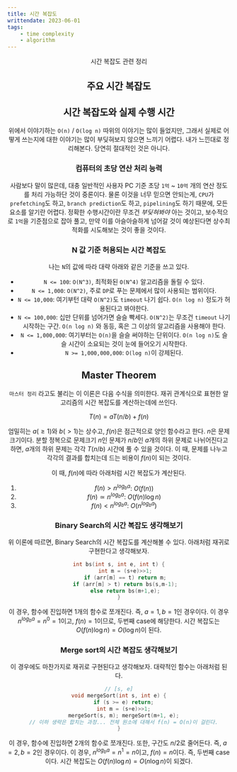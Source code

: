 ```yaml
---
title: 시간 복잡도
writtendate: 2023-06-01
tags:
    - time complexity
    - algorithm
---
```


<Header />

시간 복잡도 관련 정리

## 주요 시간 복잡도

<TimeComplexity />

## 시간 복잡도와 실제 수행 시간

위에서 이야기하는 `O(n)` / `O(log n)` 따위의 이야기는 많이 들었지만, 그래서 실제로 어떻게 쓰는지에 대한 이야기는 많이 부딪혀보지 않으면 느끼기 어렵다. 내가 느낀대로 정리해본다. 당연히 절대적인 것은 아니다.

### 컴퓨터의 초당 연산 처리 능력

사람보다 말이 많은데, 대충 일반적인 사용자 PC 기준 초당 `1억` ~ `10억` 개의 연산 정도를 처리 가능하단 것이 중론이다. 물론 이것을 너무 믿으면 안되는게, `CPU`가 `prefetching`도 하고, `branch prediction`도 하고, `pipelining`도 하기 때문에, 모든 요소를 알기란 어렵다. 정확한 수행시간이란 무조건 *부딪혀봐야* 아는 것이고, 보수적으로 `1억`을 기준점으로 잡아 풀고, 만약 이를 아슬아슬하게 넘어갈 것이 예상된다면 상수최적화를 시도해보는 것이 좋을 것이다.

### N 값 기준 허용되는 시간 복잡도

나는 `N`의 값에 따라 대략 아래와 같은 기준을 쓰고 있다.

- `N <= 100`: `O(N^3)`, 최적화된 `O(N^4)` 알고리즘을 돌릴 수 있다.
- `N <= 1,000`: `O(N^2)`, 주로 `DP`로 푸는 문제에서 많이 사용되는 범위이다.
- `N <= 10,000`: 여기부턴 대략 `O(N^2)`도 `timeout` 나기 쉽다. `O(n log n)` 정도가 허용된다고 봐야한다.
- `N <= 100,000`: 십만 단위를 넘어가면 슬슬 빡세다. `O(N^2)`는 무조건 `timeout` 나기 시작하는 구간. `O(n log n)` 와 동등, 혹은 그 이상의 알고리즘을 사용해야 한다.
- `N <= 1,000,000`: 여기부터는 `O(n)`을 슬슬 써야하는 단위이다. `O(n log n)`도 슬슬 시간이 소요되는 것이 눈에 들어오기 시작한다.
- `N >= 1,000,000,000`: `O(log n)`이 강제된다.

## Master Theorem

`마스터 정리` 라고도 불리는 이 이론은 다음 수식을 의미한다. 재귀 관계식으로 표현한 알고리즘의 시간 복잡도를 계산하는데에 쓰인다.

$$
T(n) = aT(n/b) + f(n)
$$

엄밀히는 $a(\geq1)$와 $b(>1)$는 상수고, $f(n)$은 점근적으로 양인 함수라고 한다. $n$은 문제 크기이다. 분할 정복으로 문제크기 $n$인 문제가 $n/b$인 $a$개의 하위 문제로 나뉘어진다고 하면, $a$개의 하위 문제는 각각 $T(n/b)$ 시간에 풀 수 있을 것이다. 이 때, 문제를 나누고 각각의 결과를 합치는데 드는 비용이 $f(n)$이 되는 것이다.

이 때, $f(n)$에 따라 아래처럼 시간 복잡도가 계산된다.

1. $f(n) > n^{log_ba}$: $O(f(n))$
2. $f(n) \simeq n^{log_ba}$: $O(f(n)\log n)$
3. $f(n) < n^{log_ba}$: $O(n^{log_ba})$

### Binary Search의 시간 복잡도 생각해보기

위 이론에 따르면, Binary Search의 시간 복잡도를 계산해볼 수 있다. 아래처럼 재귀로 구현한다고 생각해보자.

```cpp
int bs(int s, int e, int t) {
    int m = (s+e)>>1;
    if (arr[m] == t) return m;
    if (arr[m] > t) return bs(s,m-1);
    else return bs(m+1,e);
}
```

이 경우, 함수에 진입하면 1개의 함수로 쪼개진다. 즉, $a=1, b=1$인 경우이다. 이 경우 $n^{log_ba} = n^0 = 1$이고, $f(n) = 1$이므로, 두번째 case에 해당한다. 시간 복잡도는 $O(f(n)\log n) = O(\log n)$이 된다.

### Merge sort의 시간 복잡도 생각해보기

이 경우에도 마찬가지로 재귀로 구현된다고 생각해보자. 대략적인 함수는 아래처럼 된다.

```cpp
// [s, e]
void mergeSort(int s, int e) {
   if (s >= e) return;
   int m = (s+e)>>1;
   mergeSort(s, m); mergeSort(m+1, e);
   // 이하 생략은 합치는 과정... 전체 원소에 대해서 f(n) = O(n)이 걸린다.
}
```

이 경우, 함수에 진입하면 2개의 함수로 쪼개진다. 또한, 구간도 $n/2$로 줄어든다. 즉, $a=2, b=2$인 경우이다. 이 경우, $n^{log_ba} = n^1 = n$이고, $f(n) = n$이다. 즉, 두번째 case이다. 시간 복잡도는 $O(f(n)\log n) = O(n \log n)$이 되겠다.

<TagList />
<Comment />
